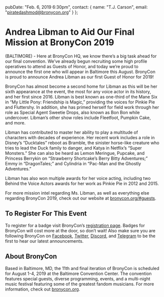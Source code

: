  pubDate: "Feb. 6, 2019 6:30pm",
  contact: {
    name: "T.J. Carson",
    email: "piratedashmod@bronycon.org"
  }
};

# Andrea Libman to Aid Our Final Mission at BronyCon 2019

(BALTIMORE) - Here at BronyCon HQ, we know there’s a big task ahead for our final convention. We’ve already begun recruiting some high profile operatives to attend as Guests of Honor, and today we’re proud to announce the first one who will appear in Baltimore this August. BronyCon is proud to announce Andrea Libman as our first Guest of Honor for 2019!

BronyCon has almost become a second home for Libman as this will be her sixth appearance at the event, the most for any voice actor in its history, and her first since 2016. Libman is best known as one-third of the Mane Six in “My Little Pony: Friendship is Magic,” providing the voices for Pinkie Pie and Fluttershy. In addition, she has primed herself for field work through her role as Special Agent Sweetie Drops, also known as Bon Bon while undercover. Libman’s other show roles include Fleetfoot, Pumpkin Cake, and more.

Libman has contributed to master her ability to play a multitude of characters with decades of experience. Her recent work includes a role in Disney’s “Ducktales” reboot as Bramble, the sinister horse-like creature who tries to lead the Duck family to danger, and Katya in Netflix’s “Super Monsters.” She can also be heard as Lemon Meringue, Pupcake, and Princess Berrykin on “Strawberry Shortcake’s Berry Bitty Adventures;” Emmy in “DragonTales;” and Cylindria in “Pac-Man and the Ghostly Adventures.”

Libman has also won multiple awards for her voice acting, including two Behind the Voice Actors awards for her work as Pinkie Pie in 2012 and 2015.

For more mission intel regarding Ms. Libman, as well as everything else regarding BronyCon 2019, check out our website at [bronycon.org/#guests](https://bronycon.org/#guests).

## To Register For This Event

To register for a badge visit BronyCon’s [registration page](http://bronycon.org#register). Badges for BronyCon will cost more at the door, so don’t wait! Also make sure you are following BronyCon on [Facebook](https://www.facebook.com/BronyCon), [Twitter](https://twitter.com/bronycon), [Discord](https://twitter.com/bronycon), and [Telegram](https://t.me/BronyCon) to be the first to hear our latest announcements.

## About BronyCon

Based in Baltimore, MD, the 11th and final iteration of BronyCon is scheduled for August 1-4, 2019 at the Baltimore Convention Center. The convention features special guests, diverse programming, events, and a multi-night music festival featuring some of the greatest fandom musicians. For more information, check out [bronycon.org](https://bronycon.org).
